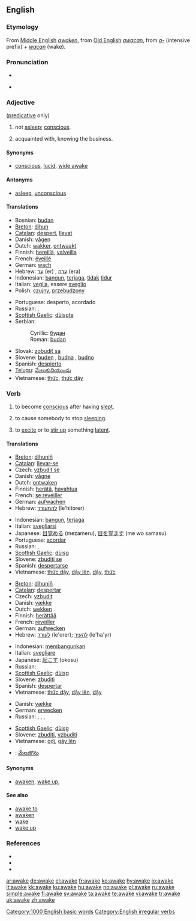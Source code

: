==English==

===Etymology===
From [[Middle English]] ''[[awaken]]'', from [[Old English]] ''[[awacan]]'', from ''[[a-]]'' (intensive prefix) + ''[[wacan]]'' (wake).

===Pronunciation===
* {{IPA|/əˈweɪk/}}
* {{audio|en-us-awake.ogg|Audio (US)}}
*: {{rhymes|eɪk}}

===Adjective===
{{en-adj}} ([[predicative]] only)

# not [[asleep]]; [[conscious]].
# {{vulgar}} acquainted with, knowing the business.

====Synonyms====
* {{sense|conscious}} [[conscious]], [[lucid]], [[wide awake]]

====Antonyms====
* {{sense|conscious}} [[asleep]], [[unconscious]]

====Translations====
{{trans-top|conscious}}
* Bosnian: [[budan#Bosnian|budan]] {{m}}
* [[Breton]]: [[dihun]]
* [[Catalan]]: [[despert]], [[llevat]]
* Danish: [[vågen]]
* Dutch: [[wakker]], [[ontwaakt]]
* Finnish: [[hereillä]], [[valveilla]]
* French: [[éveillé]]
* German: [[wach]]
* Hebrew: [[ער]] (er) {{m}}, [[ערה]] (era) {{f}}
* Indonesian: [[bangun]], [[jaga|terjaga]], [[tidak]] [[tidur]]
* Italian: [[veglia]], essere [[sveglio]]
* Polish: [[czujny]], [[przebudzony]]
{{trans-mid}}
* Portuguese: desperto, acordado
* Russian: {{t|ru|бодрствующий|tr=bódrstvujuščij}}, {{t|ru|проснувшийся|tr=prosnúvšijsja}}
* [[Scottish Gaelic]]: [[dùisgte]]
* Serbian:
*: Cyrillic: [[будан#Serbian|будан]] {{m}}
*: Roman: [[budan#Serbian|budan]] {{m}}
* Slovak: [[zobudiť sa]]
* Slovene: [[buden]] {{m}}, [[budna]] {{f}}, [[budno]] {{n}}
* Spanish: [[despierto]]
* [[Telugu]]: [[మేలుకునియుండు]]
* Vietnamese: [[thức]], [[thức dậy]]
{{trans-bottom}}

===Verb===
{{en-verb|awakes|awaking|'''[[awoke]]''' ''or'' '''[[awaked]]'''|'''[[awoken]]''' ''or'' '''[[awaked]]'''}}

# {{intransitive}} to become [[conscious]] after having [[sleep|slept]].
# {{transitive}} to cause somebody to stop [[sleep|sleeping]].
# {{transitive}} to [[excite]] or to [[stir up]] something [[latent]].

====Translations====
{{trans-top|to gain consciousness}}
* [[Breton]]: [[dihuniñ]]
* [[Catalan]]: [[llevar-se]]
* Czech: [[vzbudit se]]
* Danish: [[vågne]]
* Dutch: [[ontwaken]]
* Finnish: [[herätä]], [[havahtua]]
* French: [[se reveiller]]
* German: [[aufwachen]]
* Hebrew: [[להתעורר]] (le'hitorer)
{{trans-mid}}
* Indonesian: [[bangun]], [[jaga|terjaga]]
* Italian: [[svegliarsi]]
* Japanese: [[目覚める]] (mezameru), [[目を覚ます]] (me wo samasu)
* Portuguese: [[acordar]]
* Russian: {{t|ru|просыпаться|tr=prosypát'sja}}, {{t|ru|пробуждаться|tr=probuždát'sja}}
* [[Scottish Gaelic]]: [[dùisg]]
* Slovene: [[zbuditi se]]
* Spanish: [[despertarse]]
* Vietnamese: [[thức dậy]], [[dậy lên]], [[dậy]], [[thức]]
{{trans-bottom}}

{{trans-top|to cause someone to stop sleeping}}
* [[Breton]]: [[dihuniñ]]
* [[Catalan]]: [[despertar]]
* Czech: [[vzbudit]]
* Danish: [[vække]]
* Dutch: [[wekken]]
* Finnish: [[herättää]]
* French: [[reveiller]]
* German: [[aufwecken]]
* Hebrew: [[לעורר]] (le'orer); [[להעיר]] (le'ha'yr)
{{trans-mid}}
* Indonesian: [[bangun|membangunkan]]
* Italian: [[svegliare]]
* Japanese: [[起こす]] (okosu)
* Russian: {{t|ru|будить|tr=budít’}}
* [[Scottish Gaelic]]: [[dùisg]]
* Slovene: [[zbuditi]]
* Spanish: [[despertar]]
* Vietnamese: [[thức dậy]], [[dậy lên]], [[dậy]]
{{trans-bottom}}

{{trans-top|to excite something latent}}
* Danish: [[vække]]
* German: [[erwecken]]
* Russian: {{t|ru|пробуждать|tr=probuždát'}}, {{t|ru|будить|tr=budít’}}, {{t|ru|вызывать|tr=vyzyvát’}}, {{t|ru|возбуждать|tr=vozbuždát'}}
{{trans-mid}}
* [[Scottish Gaelic]]: [[dùisg]]
* Slovene: [[zbuditi]], [[vzbuditi]]
* Vietnamese: [[gợi]], [[gây lên]]
{{trans-bottom}}

{{checktrans-top}}
* {{ttbc|Telugu}}: [[మేలుకొను]]
{{trans-bottom}}

====Synonyms====
* {{sense|to gain consciousness}} [[awaken]], [[wake up]],

====See also====
* [[awake to]]
* [[awaken]]
* [[wake]]
* [[wake up]]

===References===
* {{R:American Heritage 2000|awake}}
* {{R:Dictionary.com|awake}}
* {{R:WordNet 2003|awake}}
{{R:Century 1911}}
{{R:Webster 1913}}

[[Category:1000 English basic words]]
[[Category:English irregular verbs]]

[[ar:awake]]
[[de:awake]]
[[el:awake]]
[[fr:awake]]
[[ko:awake]]
[[hy:awake]]
[[io:awake]]
[[it:awake]]
[[kk:awake]]
[[ku:awake]]
[[hu:awake]]
[[no:awake]]
[[pl:awake]]
[[ru:awake]]
[[simple:awake]]
[[fi:awake]]
[[sv:awake]]
[[ta:awake]]
[[te:awake]]
[[vi:awake]]
[[tr:awake]]
[[uk:awake]]
[[zh:awake]]